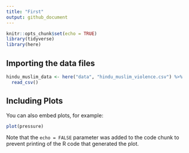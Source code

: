 ```yaml
---
title: "First"
output: github_document
---
```


```r
knitr::opts_chunk$set(echo = TRUE)
library(tidyverse)
library(here)
```

## Importing the data files

```r
hindu_muslim_data <- here("data", "hindu_muslim_violence.csv") %>%
  read_csv()
```

## Including Plots

You can also embed plots, for example:

```r
plot(pressure)
```

Note that the `echo = FALSE` parameter was added to the code chunk to prevent printing of the R code that generated the plot.
